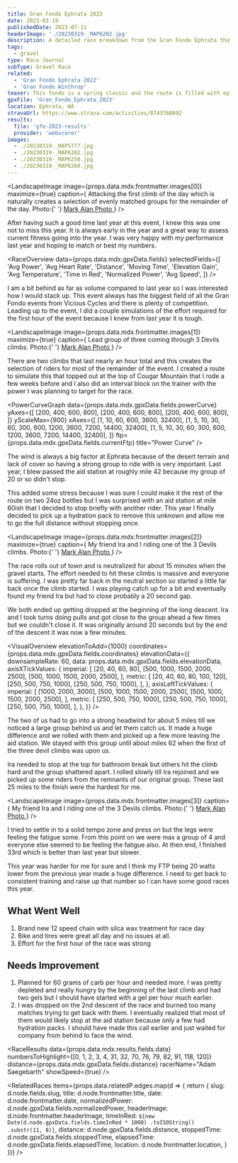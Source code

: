 ```yaml
---
title: Gran Fondo Ephrata 2023
date: 2023-03-19
publishedDate: 2023-07-11
headerImage: './20230319-_MAP6202.jpg'
description: A detailed race breakdown from the Gran Fondo Ephrata that took place on March 19, 2023.  The race went well and I ended up doing better than the previous year.
tags:
  - gravel
type: Race Journal
subType: Gravel Race
related:
  - 'Gran Fondo Ephrata 2022'
  - 'Gran Fondo Winthrop'
teaser: This fondo is a spring classic and the route is filled with epic desert landscapes. The race went well and I finished better than last year.
gpxFile: 'Gran_Fondo_Ephrata_2023'
location: Ephrata, WA
stravaUrl: https://www.strava.com/activities/8743768692
results:
  file: 'gfe-2023-results'
  provider: 'webscorer'
images:
  - ./20230319-_MAP5777.jpg
  - ./20230319-_MAP6202.jpg
  - ./20230319-_MAP6258.jpg
  - ./20230319-_MAP6260.jpg
---
```


<LandscapeImage
  image={props.data.mdx.frontmatter.images[0]}
  maximize={true}
  caption={
    <Text>
      Attacking the first climb of the day which is naturally creates a
      selection of evenly matched groups for the remainder of the day. Photo:{' '}
      <a href="https://www.markalanphoto.co/Fondos/Ephrata-Gran-Fondo-2023/Grande/i-Qdm3rBC/buy">
        Mark Alan Photo
      </a>
    </Text>
  }
/>

After having such a good time last year at this event, I knew this was one not to miss this year. It is always early in the year and a great way to assess current fitness going into the year. I was very happy with my performance last year and hoping to match or best my numbers.

<RaceOverview
  data={props.data.mdx.gpxData.fields}
  selectedFields={[
    'Avg Power',
    'Avg Heart Rate',
    'Distance',
    'Moving Time',
    'Elevation Gain',
    'Avg Temperature',
    'Time in Red',
    'Normalized Power',
    'Avg Speed',
  ]}
/>
<StravaLink stravaUrl={props.data.mdx.frontmatter.stravaUrl} />

I am a bit behind as far as volume compared to last year so I was interested how I would stack up. This event always has the biggest field of all the Gran Fondo events from Vicious Cycles and there is plenty of competition. Leading up to the event, I did a couple simulations of the effort required for the first hour of the event because I knew from last year it is tough.

<LandscapeImage
  image={props.data.mdx.frontmatter.images[1]}
  maximize={true}
  caption={
    <Text>
      Lead group of three coming through 3 Devils climbs. Photo:{' '}
      <a href="https://www.markalanphoto.co/Fondos/Ephrata-Gran-Fondo-2023/Grande/i-Qdm3rBC/buy">
        Mark Alan Photo
      </a>
    </Text>
  }
/>

There are two climbs that last nearly an hour total and this creates the selection of riders for most of the remainder of the event. I created a route to simulate this that topped out at the top of Cougar Mountain that I rode a few weeks before and I also did an interval block on the trainer with the power I was planning to target for the race.

<PowerCurveGraph
  data={props.data.mdx.gpxData.fields.powerCurve}
  yAxes={[
    [200, 400, 600, 800],
    [200, 400, 600, 800],
    [200, 400, 600, 800],
  ]}
  yScaleMax={900}
  xAxes={[
    [1, 10, 60, 600, 3600, 32400],
    [1, 5, 10, 30, 60, 300, 600, 1200, 3600, 7200, 14400, 32400],
    [1, 5, 10, 30, 60, 300, 600, 1200, 3600, 7200, 14400, 32400],
  ]}
  ftp={props.data.mdx.gpxData.fields.currentFtp}
  title="Power Curve"
/>

The wind is always a big factor at Ephrata because of the desert terrain and lack of cover so having a strong group to ride with is very important. Last year, I blew passed the aid station at roughly mile 42 because my group of 20 or so didn't stop.

This added some stress because I was sure I could make it the rest of the route on two 24oz bottles but I was surprised with an aid station at mile 60ish that I decided to stop briefly with another rider. This year I finally decided to pick up a hydration pack to remove this unknown and allow me to go the full distance without stopping once.

<LandscapeImage
  image={props.data.mdx.frontmatter.images[2]}
  maximize={true}
  caption={
    <Text>
      My friend Ira and I riding one of the 3 Devils climbs. Photo:{' '}
      <a href="https://www.markalanphoto.co/Fondos/Ephrata-Gran-Fondo-2023/Grande/i-Qdm3rBC/buy">
        Mark Alan Photo
      </a>
    </Text>
  }
/>

The race rolls out of town and is neutralized for about 15 minutes when the gravel starts. The effort needed to hit these climbs is massive and everyone is suffering. I was pretty far back in the neutral section so started a little far back once the climb started. I was playing catch up for a bit and eventually found my friend Ira but had to close probably a 20 second gap.

We both ended up getting dropped at the beginning of the long descent. Ira and I took turns doing pulls and got close to the group ahead a few times but we couldn't close it. It was originally around 20 seconds but by the end of the descent it was now a few minutes.

<VisualOverview
  elevationToAdd={1000}
  coordinates={props.data.mdx.gpxData.fields.coordinates}
  elevationData={{
    downsampleRate: 60,
    data: props.data.mdx.gpxData.fields.elevationData,
    axisXTickValues: {
      imperial: [
        [20, 40, 60, 80],
        [500, 1000, 1500, 2000, 2500],
        [500, 1000, 1500, 2000, 2500],
      ],
      metric: [
        [20, 40, 60, 80, 100, 120],
        [250, 500, 750, 1000],
        [250, 500, 750, 1000],
      ],
    },
    axisLeftTickValues: {
      imperial: [
        [1000, 2000, 3000],
        [500, 1000, 1500, 2000, 2500],
        [500, 1000, 1500, 2000, 2500],
      ],
      metric: [
        [250, 500, 750, 1000],
        [250, 500, 750, 1000],
        [250, 500, 750, 1000],
      ],
    },
  }}
/>

The two of us had to go into a strong headwind for about 5 miles till we noticed a large group behind us and let them catch us. It made a huge difference and we rolled with them and picked up a few more leaving the aid station. We stayed with this group until about miles 62 when the first of the three devil climbs was upon us.

Ira needed to stop at the top for bathroom break but others hit the climb hard and the group shattered apart. I rolled slowly till Ira rejoined and we picked up some riders from the remnants of our original group. These last 25 miles to the finish were the hardest for me.

<LandscapeImage
  image={props.data.mdx.frontmatter.images[3]}
  caption={
    <Text>
      My friend Ira and I riding one of the 3 Devils climbs. Photo:{' '}
      <a href="https://www.markalanphoto.co/Fondos/Ephrata-Gran-Fondo-2023/Grande/i-Qdm3rBC/buy">
        Mark Alan Photo
      </a>
    </Text>
  }
/>

I tried to settle in to a solid tempo zone and press on but the legs were feeling the fatigue some. From this point on we were max a group of 4 and everyone else seemed to be feeling the fatigue also. At then end, I finished 33rd which is better than last year but slower.

<MatchesBurned data={props.data.mdx.gpxData.fields.matchesBurned} />

This year was harder for me for sure and I think my FTP being 20 watts lower from the previous year made a huge difference. I need to get back to consistent training and raise up that number so I can have some good races this year.

<PowerBreakdown
  powerZoneBuckets={props.data.mdx.gpxData.fields.powerZoneBuckets}
  powerZones={props.data.mdx.gpxData.fields.powerZones}
/>

## What Went Well

1. Brand new 12 speed chain with silca wax treatment for race day
2. Bike and tires were great all day and no issues at all.
3. Effort for the first hour of the race was strong

## Needs Improvement

1. Planned for 60 grams of carb per hour and needed more. I was pretty depleted and really hungry by the beginning of the last climb and had two gels but I should have started with a gel per hour much earlier.
2. I was dropped on the 2nd descent of the race and burned too many matches trying to get back with them. I eventually realized that most of them would likely stop at the aid station because only a few had hydration packs. I should have made this call earlier and just waited for company from behind to face the wind.

<RaceResults
  data={props.data.mdx.results.fields.data}
  numbersToHighlight={[0, 1, 2, 3, 4, 31, 32, 70, 76, 79, 82, 91, 118, 120]}
  distance={props.data.mdx.gpxData.fields.distance}
  racerName="Adam Saegebarth"
  showSpeed={true}
/>

<RelatedRaces
  items={props.data.relatedP.edges.map(d => {
    return {
      slug: d.node.fields.slug,
      title: d.node.frontmatter.title,
      date: d.node.frontmatter.date,
      normalizedPower: d.node.gpxData.fields.normalizedPower,
      headerImage: d.node.frontmatter.headerImage,
      timeInRed: `${new Date(d.node.gpxData.fields.timeInRed * 1000)
        .toISOString()
        .substr(11, 8)}`,
      distance: d.node.gpxData.fields.distance,
      stoppedTime: d.node.gpxData.fields.stoppedTime,
      elapsedTime: d.node.gpxData.fields.elapsedTime,
      location: d.node.frontmatter.location,
    }
  })}
/>
